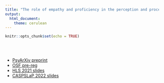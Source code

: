 ```yaml
---
title: "The role of empathy and proficiency in the perception and processing of second language prosody"
output: 
  html_document: 
    theme: cerulean
---
```


```r
knitr::opts_chunk$set(echo = TRUE)
```

<br><br>

- [PsyArXiv preprint](https://psyarxiv.com/e5vk2/)
- [OSF pre-reg](https://osf.io/dg64r)
- [HLS 2021 slides](https://www.rap-group.jvcasillas.com/empathy_intonation_perc/docs/slides/hls_2021/index.html)
- [CASPSLaP 2022 slides](https://www.rap-group.jvcasillas.com/empathy_intonation_perc/docs/slides/caspslap_2022/index.html)
